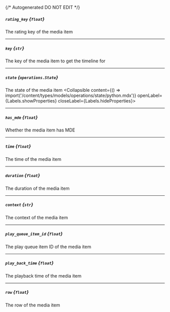 {/* Autogenerated DO NOT EDIT  */}

##### `rating_key` *{`float`}*
The rating key of the media item

---
##### `key` *{`str`}*
The key of the media item to get the timeline for

---
##### `state` *{`operations.State`}*
The state of the media item
<Collapsible content={() => import('/content/types/models/operations/state/python.mdx')} openLabel={Labels.showProperties} closeLabel={Labels.hideProperties}>
</Collapsible>

---
##### `has_mde` *{`float`}*
Whether the media item has MDE

---
##### `time` *{`float`}*
The time of the media item

---
##### `duration` *{`float`}*
The duration of the media item

---
##### `context` *{`str`}*
The context of the media item

---
##### `play_queue_item_id` *{`float`}*
The play queue item ID of the media item

---
##### `play_back_time` *{`float`}*
The playback time of the media item

---
##### `row` *{`float`}*
The row of the media item


